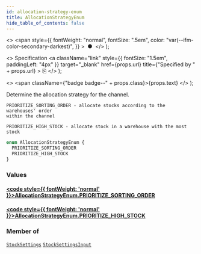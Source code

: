 ```yaml
---
id: allocation-strategy-enum
title: AllocationStrategyEnum
hide_table_of_contents: false
---
```


  <>
    <span
      style={{
        fontWeight: "normal",
        fontSize: ".5em",
        color: "var(--ifm-color-secondary-darkest)",
      }}
    >
      &nbsp;●&nbsp;
    </span>
  </>
);

  <>
    Specification
    <a
      className="link"
      style={{ fontSize: "1.5em", paddingLeft: "4px" }}
      target="\_blank"
      href={props.url}
      title={"Specified by " + props.url}
    >
      ⎘
    </a>
  </>
);

  <>
    <span className={"badge badge--" + props.class}>{props.text}</span>
  </>
);

Determine the allocation strategy for the channel.

    PRIORITIZE_SORTING_ORDER - allocate stocks according to the warehouses' order
    within the channel

    PRIORITIZE_HIGH_STOCK - allocate stock in a warehouse with the most stock

```graphql
enum AllocationStrategyEnum {
  PRIORITIZE_SORTING_ORDER
  PRIORITIZE_HIGH_STOCK
}
```

### Values

#### [<code style={{ fontWeight: 'normal' }}>AllocationStrategyEnum.<b>PRIORITIZE_SORTING_ORDER</b></code>](#)

>

#### [<code style={{ fontWeight: 'normal' }}>AllocationStrategyEnum.<b>PRIORITIZE_HIGH_STOCK</b></code>](#)

>

### Member of

[`StockSettings`](../../../storefront/miscellaneous/objects/stock-settings) <Badge class="secondary" text="object"/><Bullet />[`StockSettingsInput`](../../../storefront/products/inputs/stock-settings-input) <Badge class="secondary" text="input"/>
